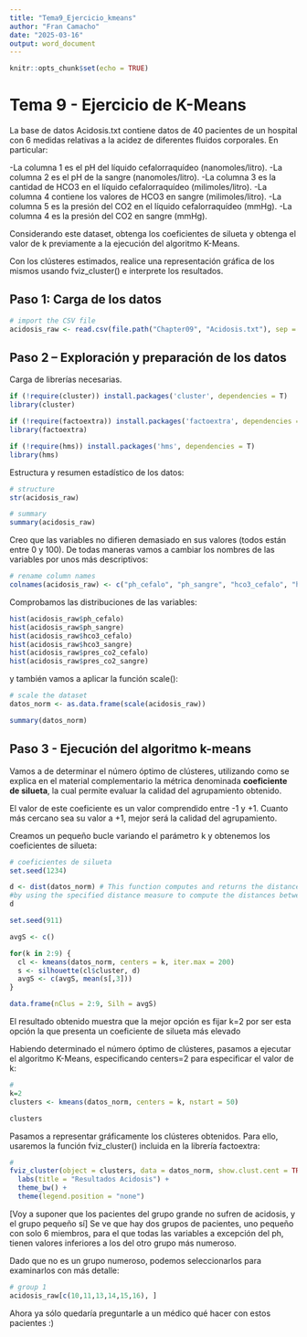 ```yaml
---
title: "Tema9_Ejercicio_kmeans"
author: "Fran Camacho"
date: "2025-03-16"
output: word_document
---
```


```r
knitr::opts_chunk$set(echo = TRUE)
```

# Tema 9 - Ejercicio de K-Means

La base de datos Acidosis.txt contiene datos de 40 pacientes de un hospital con
6 medidas relativas a la acidez de diferentes fluidos corporales. En particular:

-La columna 1 es el pH del líquido cefalorraquídeo (nanomoles/litro).
-La columna 2 es el pH de la sangre (nanomoles/litro).
-La columna 3 es la cantidad de HCO3 en el líquido cefalorraquídeo
(milimoles/litro).
-La columna 4 contiene los valores de HCO3 en sangre (milimoles/litro).
-La columna 5 es la presión del CO2 en el líquido cefalorraquídeo (mmHg).
-La columna 4 es la presión del CO2 en sangre (mmHg).

Considerando este dataset, obtenga los coeficientes de silueta y obtenga el
valor de k previamente a la ejecución del algoritmo K-Means.

Con los clústeres estimados, realice una representación gráfica de los mismos
usando fviz_cluster() e interprete los resultados.


## Paso 1: Carga de los datos

```r
# import the CSV file
acidosis_raw <- read.csv(file.path("Chapter09", "Acidosis.txt"), sep = "")
```


## Paso 2 – Exploración y preparación de los datos

Carga de librerías necesarias.

```r
if (!require(cluster)) install.packages('cluster', dependencies = T)
library(cluster)

if (!require(factoextra)) install.packages('factoextra', dependencies = T)
library(factoextra)

if (!require(hms)) install.packages('hms', dependencies = T)
library(hms)
```

Estructura y resumen estadístico de los datos:

```r
# structure
str(acidosis_raw)
```

```r
# summary
summary(acidosis_raw)
```

Creo que las variables no difieren demasiado en sus valores (todos están entre 0 y 100).
De todas maneras vamos a cambiar los nombres de las variables por unos más descriptivos:

```r
# rename column names
colnames(acidosis_raw) <- c("ph_cefalo", "ph_sangre", "hco3_cefalo", "hco3_sangre", "pres_co2_cefalo", "pres_co2_sangre")
```

Comprobamos las distribuciones de las variables:

```r
hist(acidosis_raw$ph_cefalo)
hist(acidosis_raw$ph_sangre)
hist(acidosis_raw$hco3_cefalo)
hist(acidosis_raw$hco3_sangre)
hist(acidosis_raw$pres_co2_cefalo)
hist(acidosis_raw$pres_co2_sangre)
```

y también vamos a aplicar la función scale():

```r


# scale the dataset
datos_norm <- as.data.frame(scale(acidosis_raw))

summary(datos_norm)
```


## Paso 3 - Ejecución del algoritmo k-means

Vamos a de determinar el número óptimo de clústeres, utilizando como se explica en el material complementario
la métrica denominada **coeficiente de silueta**, la cual permite evaluar la calidad del agrupamiento obtenido.

El valor de este coeficiente es un valor comprendido entre -1 y +1. Cuanto más cercano sea su valor a +1, 
mejor será la calidad del agrupamiento.

Creamos un pequeño bucle variando el parámetro k y obtenemos los coeficientes de silueta:


```r
# coeficientes de silueta
set.seed(1234)

d <- dist(datos_norm) # This function computes and returns the distance matrix computed 
#by using the specified distance measure to compute the distances between the rows of a data matrix.
d
```

```r
set.seed(911)

avgS <- c()

for(k in 2:9) {
  cl <- kmeans(datos_norm, centers = k, iter.max = 200)
  s <- silhouette(cl$cluster, d)
  avgS <- c(avgS, mean(s[,3]))
}

data.frame(nClus = 2:9, Silh = avgS)

```


El resultado obtenido muestra que la mejor opción es fijar k=2 por ser esta opción la
que presenta un coeficiente de silueta más elevado

Habiendo determinado el número óptimo de clústeres, pasamos a ejecutar el
algoritmo K-Means, especificando centers=2 para especificar el valor de k:


```r
# 
k=2
clusters <- kmeans(datos_norm, centers = k, nstart = 50)

clusters
```


Pasamos a representar gráficamente los clústeres obtenidos. Para ello, usaremos la
función fviz_cluster() incluida en la librería factoextra:

```r
# 
fviz_cluster(object = clusters, data = datos_norm, show.clust.cent = TRUE, ellipse.type = "euclid", star.plot = TRUE, repel = TRUE) +
  labs(title = "Resultados Acidosis") +
  theme_bw() +
  theme(legend.position = "none")
```

[Voy a suponer que los pacientes del grupo grande no sufren de acidosis, y el grupo pequeño sí]
Se ve que hay dos grupos de pacientes, uno pequeño con solo 6 miembros, para el que todas las variables a excepción del ph, 
tienen valores inferiores a los del otro grupo más numeroso.

Dado que no es un grupo numeroso, podemos seleccionarlos para examinarlos con más detalle:

```r
# group 1
acidosis_raw[c(10,11,13,14,15,16), ]
```

Ahora ya sólo quedaría preguntarle a un médico qué hacer con estos pacientes :)


